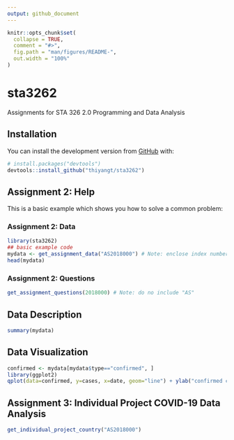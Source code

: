 ```yaml
---
output: github_document
---
```


<!-- README.md is generated from README.Rmd. Please edit that file -->

```r
knitr::opts_chunk$set(
  collapse = TRUE,
  comment = "#>",
  fig.path = "man/figures/README-",
  out.width = "100%"
)
```

# sta3262

<!-- badges: start -->
<!-- badges: end -->

Assignments for STA 326 2.0 Programming and Data Analysis

## Installation

You can install the development version from [GitHub](https://github.com/) with:

``` r
# install.packages("devtools")
devtools::install_github("thiyangt/sta3262")
```

## Assignment 2: Help

This is a basic example which shows you how to solve a common problem:

### Assignment 2: Data

```r
library(sta3262)
## basic example code
mydata <- get_assignment_data("AS2018000") # Note: enclose index number in ""
head(mydata)
```

### Assignment 2: Questions

```r
get_assignment_questions(2018000) # Note: do no include "AS"

```



## Data Description

```r
summary(mydata)
```

## Data Visualization

```r
confirmed <- mydata[mydata$type=="confirmed", ]
library(ggplot2)
qplot(data=confirmed, y=cases, x=date, geom="line") + ylab("confirmed cases")
```

## Assignment 3: Individual Project COVID-19 Data Analysis

```r
get_individual_project_country("AS2018000")
```
